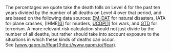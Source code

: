 The percentages we quote take the death tolls on Level 4 for the past ten years divided by the number of all deaths on Level 4 over that period, and are based on the following data sources: [EM-DAT](http://www.emdat.be/) for natural disasters, IATA for plane crashes, [IHME[10](http://ihmeuw.org/49pc)] for murders, [UCDP[1]](http://gapm.io/xgalvac17) for wars, and [GTD](http://www.gapm.io/xgtdb17) for terrorism. A more relevant risk calculation should not just divide by the number of all deaths, but rather should take into account exposure to the situations in which these kinds of deaths can occur. See [www.gapm.io/ffear](http://www.gapm.io/ffear).